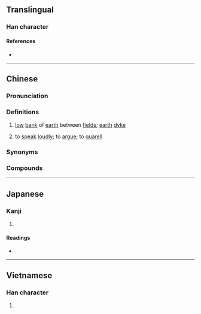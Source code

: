 {{character info}}
==Translingual==

===Han character===
{{Han char|rn=32|rad=土|as=07|sn=10|four=41146|canj=GMLK|ids=⿰土更}}

====References====
* {{Han ref|kx=0229.180|dkj=05106|dj=0465.080|hdz=10443.080|uh=57C2|ud=22466|bh=AE47|bd=44615}}

----

==Chinese==
{{zh-forms}}

===Pronunciation===
{{zh-pron
|m=gěng
|c=gang2
|h=pfs=
|md=
|mn=qz:kńg/xm,zz:kéng
|w=
|mc=y
|oc=y
|cat=n
}}

===Definitions===
{{zh-hanzi}}

# [[low]] [[bank]] of [[earth]] between [[field]]s; [[earth]] [[dyke]]
# {{lb|zh|dialectal|colloquial}} to [[speak]] [[loudly]]; to [[argue]]; to [[quarell]]

===Synonyms===

{{zh-dial|吵架}}

===Compounds===
{{zh-der|埂堤|埂子|亂葬埂|田埂}}

----

==Japanese==

===Kanji===
{{ja-kanji|grade=|rs=土07}}

# {{rfdef|ja|sort=土07}}

====Readings====
* {{ja-readings|on=[[かう]] (kau), [[きょう]] (kyō)|kun=[[あな]] (ana), [[つつみ]] (tsutsumi), [[あぜ]] (aze)}}

----

==Vietnamese==

===Han character===
{{vi-hantu|[[ghềnh]]|rs=土07}}

# {{rfdef|vi|sort=土07}}